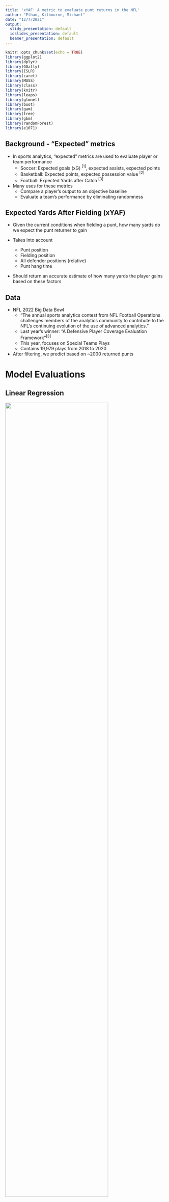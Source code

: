 ```yaml
---
title: 'xYAF: A metric to evaluate punt returns in the NFL'
author: "Ethan, Kilbourne, Michael"
date: "12/7/2021"
output:
  slidy_presentation: default
  ioslides_presentation: default
  beamer_presentation: default
---
```


```r
knitr::opts_chunk$set(echo = TRUE)
library(ggplot2)
library(dplyr)
library(GGally)
library(ISLR)
library(caret)
library(MASS)
library(class)
library(knitr)
library(leaps)
library(glmnet)
library(boot)
library(gam)
library(tree)
library(gbm)
library(randomForest)
library(e1071)

```

## Background - "Expected" metrics

- In sports analytics, "expected" metrics are used to evaluate player or team performance
  - Soccer: Expected goals (xG) $^{[1]}$, expected assists, expected points
  - Basketball: Expected points, expected possession value $^{[2]}$
  - Football: Expected Yards after Catch $^{[3]}$
  
- Many uses for these metrics
  - Compare a player's output to an objective baseline
  - Evaluate a team's performance by eliminating randomness
  
## Expected Yards After Fielding (xYAF)

- Given the current conditions when fielding a punt, how many yards do we expect the punt returner to gain

- Takes into account
  - Punt position
  - Fielding position
  - All defender positions (relative)
  - Punt hang time
  
- Should return an accurate estimate of how many yards the player gains based on these factors

## Data

- NFL 2022 Big Data Bowl
  - "The annual sports analytics contest from NFL Football Operations challenges members of the analytics community to contribute to the NFL’s continuing evolution of the use of advanced analytics."
  - Last year's winner: "A Defensive Player Coverage Evaluation Framework"$^{[3]}$
  - This year, focuses on Special Teams Plays
  - Contains 19,979 plays from 2018 to 2020
  
- After filtering, we predict based on ~2000 returned punts


# Model Evaluations

## Linear Regression

![](Images/QQLM.png){width=80%}

## Linear Regression

![](Images/LMMod1.png){width=80%}
![](Images/LMMod2.png){width=80%}
![](Images/LMMod3.png){width=80%}

## Linear Regression

![](Images/ResidualsFittedLM.png){width=80%}


## Logistic Regression

![](Images/LogitMod1.png){width=80%}
![](Images/LogitMod2.png){width=80%}
![](Images/LogitMod3.png){width=80%}

## Best Subset Selection (Forward, Backward)

![Forward Subset Selection](Images/AdjR2Forward.png){width=80%}

## Best Subset Selection (Forward, Backward)

![Forward Variable Selection](Images/ForwardVariables.png){width=80%}

## Best Subset Selection (Forward, Backward)

![Forward Variable Selection](Images/ForwardVars.png){width=80%}

## Best Subset Selection (Forward, Backward)

![Backward](Images/AdjR2Backward.png){width=80%}

## Best Subset Selection (Forward, Backward)

![Backward Variable Selection](Images/BackwardVariables.png){width=80%}

## Best Subset Selection (Forward, Backward)

![Backward Variable Selection](Images/BackwardVars.png){width=80%}

## Random Forests

![](Images/Tree.png){width=80%}

## Random Forests

![](Images/ActPredForest.png){width=80%}

## Random Forests

![](Images/ForestMod.png){width=80%}

## LASSO/Ridge Regression

![Actual vs Predicted Lasso](Images/ActPredLasso.png){width=80%}

## GAMs

![GAM Model](Images/GAMMod.png){width=60%}

## GAM

![Actual vs Predicted](Images/ActPredGam.png){width=80%}

## Splines

![Actual vs Predicted](Images/ActPredSpline.png){width=80%}

## Boosting

![Actual vs Predicted](Images/ActPredBoost.png){width=80%}

## Model Comparison

![MSEs](Images/ModelComparison.png)

# Evaluation and Conclusion

## Evaluation

Problem: Some methods assume normally distributed data

```r
data = read.csv("Data/puntinfo.csv")
n <- ggplot(data = data, aes(x = yards_gained, fill = ..x..)) + 
  geom_histogram(bins=100) + 
  scale_fill_gradient2(low='darkblue', mid='blue', high='lightblue', midpoint=-5, name = 'Yards Gained')

suppressWarnings(print(n))
```

## Evaluation

Possible solution: Variable Transforms

```r
l <- ggplot(data = data, aes(x = log(yards_gained), fill = ..x..)) + 
  geom_histogram(bins=100) + 
  scale_fill_gradient2(low='darkblue', mid='blue', high='lightblue', midpoint=0, name = 'Yards Gained')

suppressWarnings(print(l))
```

## Evaluation


```r
l <- ggplot(data = data, aes(x = sqrt(yards_gained), fill = ..x..)) + 
  geom_histogram(bins=100) + 
  scale_fill_gradient2(low='darkblue', mid='blue', high='lightblue', midpoint=0, name = 'Yards Gained')

suppressWarnings(print(l))
```

Better, but also doesn't handle negative values.

## Examples

![An 85 yard punt return by Diontae Johnson](https://media.giphy.com/media/eelOXCc4Xj3QuVP9mz/giphy-downsized-large.gif)

## Examples

![A 2 yard punt return by Richie James Jr.](https://media.giphy.com/media/HdE4nMCU1kqKJm3cX6/giphy-downsized-large.gif)

## Works Cited

[1] Sam Green. Assessing the performance of Premier League goalscorers. Stats Perform, 2012.

[2] https://grantland.com/features/expected-value-possession-nba-analytics/

[3] https://www.nfl.com/news/next-gen-stats-intro-to-expected-yards-after-catch-0ap3000000983644

[4] Peng et. al., A Defensive Player Coverage Evaluation Framework, https://www.kaggle.com/model284/a-defensive-player-coverage-evaluation-framework
